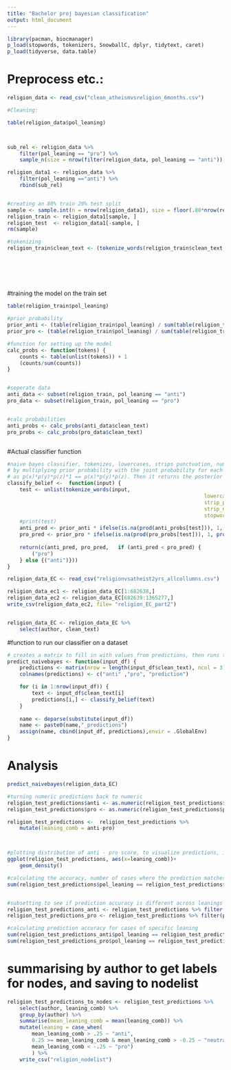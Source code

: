 ```yaml
---
title: "Bachelor proj bayesian classification"
output: html_document
---
```



```r
library(pacman, biocmanager)
p_load(stopwords, tokenizers, SnowballC, dplyr, tidytext, caret)
p_load(tidyverse, data.table)
```

# Preprocess etc.:
```r
religion_data <- read_csv("clean_atheismvsreligion_6months.csv")

#Cleaning: 

table(religion_data$pol_leaning)



sub_rel <- religion_data %>% 
	filter(pol_leaning == "pro") %>% 
	sample_n(size = nrow(filter(religion_data, pol_leaning == "anti")),prob = NULL, replace =FALSE)

religion_data1 <- religion_data %>% 
	filter(pol_leaning =="anti") %>% 
	rbind(sub_rel)


#creating an 80% train 20% test split
sample <- sample.int(n = nrow(religion_data1), size = floor(.80*nrow(religion_data1)), replace = F)
religion_train <- religion_data1[sample, ]
religion_test  <- religion_data1[-sample, ]
rm(sample)

#tokenizing
religion_train$clean_text <- (tokenize_words(religion_train$clean_text,
																						lowercase = TRUE,
																						strip_punct = TRUE,
																						strip_numeric = TRUE,
																						stopwords = stopwords::stopwords("en"))
																						)


```

#training the model on the train set
```r

table(religion_train$pol_leaning)

#prior probability
prior_anti <- (table(religion_train$pol_leaning) / sum(table(religion_train$pol_leaning)))[1]
prior_pro <- (table(religion_train$pol_leaning) / sum(table(religion_train$pol_leaning)))[2]

#function for setting up the model
calc_probs <- function(tokens) {
	counts <- table(unlist(tokens)) + 1
	(counts/sum(counts))
}


#seperate data
anti_data <- subset(religion_train, pol_leaning == "anti")
pro_data <- subset(religion_train, pol_leaning == "pro")


#calc probabilities
anti_probs <- calc_probs(anti_data$clean_text)
pro_probs <- calc_probs(pro_data$clean_text)



```

#Actual classifier function
```r
#naive bayes classifier, tokenizes, lowercases, strips punctuation, numeric values, and common english stopwords, then calculates posterior probability that a post belongs to a given leaning/subreddit 
# by multiplying prior probability with the joint probability for each token in the post to be in posts of that leaning, NAs are treated as a 1, as that shouldn't affect the joint probability  
# as p(x)*p(y)*p(z)*1 == p(x)*p(y)*p(z). Then it returns the posterior probabilities of the post beloning to each leaning and a label based on which has the highest probability.
classify_belief <-  function(input) {
	test <- unlist(tokenize_words(input,
																lowercase = TRUE, 
																strip_punct = TRUE, 
																strip_numeric = TRUE,
																stopwords = stopwords::stopwords("en")))
	#print(test)
	anti_pred <- prior_anti * ifelse(is.na(prod(anti_probs[test])), 1, prod(anti_probs[test]))
	pro_pred <- prior_pro * ifelse(is.na(prod(pro_probs[test])), 1, prod(pro_probs[test]))
	
	return(c(anti_pred, pro_pred,	if (anti_pred < pro_pred) {
		("pro")
	} else {("anti")}))
}

```




```r
religion_data_EC <- read_csv("religionvsatheist2yrs_allcollumns.csv") 

religion_data_ec1 <- religion_data_EC[1:682638,]
religion_data_ec2 <- religion_data_EC[682639:1365277,]
write_csv(religion_data_ec2, file= "religion_EC_part2")


religion_data_EC <- religion_data_EC %>% 
	select(author, clean_text)


```



#function to run our classifier on a dataset
```r

# creates a matrix to fill in with values from predictions, then runs the classify belief function, writes the output into the matrix names and saves to globalEnv a new dataframe with predictions appended
predict_naivebayes <- function(input_df) {
	predictions <- matrix(nrow = length(input_df$clean_text), ncol = 3)
	colnames(predictions) <- c("anti" ,"pro", "prediction")

	for (i in 1:nrow(input_df)) {
		text <- input_df$clean_text[i]
		predictions[i,] <- classify_belief(text)
	}
	
	name <- deparse(substitute(input_df))
	name <- paste0(name,"_predictions") 
	assign(name, cbind(input_df, predictions),envir = .GlobalEnv)
}

```


# Analysis
```r

predict_naivebayes(religion_data_EC)

#turning numeric predictions back to numeric
religion_test_predictions$anti <- as.numeric(religion_test_predictions$anti)
religion_test_predictions$pro <- as.numeric(religion_test_predictions$pro)

religion_test_predictions <-  religion_test_predictions %>% 
	mutate(leaning_comb = anti-pro)



#plotting distribution of anti - pro score, to visualize predictions, if values are negative the model will assign the "pro" label if positive the "anti" label. Values closer to 0 indicate higher uncertainty.
ggplot(religion_test_predictions, aes(x=leaning_comb))+
	geom_density()

#calculating the accuracy, number of cases where the prediction matches the label(correct classifications) divided by the total number of cases.
sum(religion_test_predictions$pol_leaning == religion_test_predictions$prediction)/nrow(religion_test_predictions)


#subsetting to see if prediction accuracy is different across leanings
religion_test_predictions_anti <- religion_test_predictions %>% filter(pol_leaning == "anti")
religion_test_predictions_pro <- religion_test_predictions %>% filter(pol_leaning == "pro")

#calculating prediction accuracy for cases of specific leaning
sum(religion_test_predictions_anti$pol_leaning == religion_test_predictions_anti$prediction)/nrow(religion_test_predictions_anti)
sum(religion_test_predictions_pro$pol_leaning == religion_test_predictions_pro$prediction)/nrow(religion_test_predictions_pro)


```


# summarising by author to get labels for nodes, and saving to nodelist
```r
religion_test_predictions_to_nodes <- religion_test_predictions %>%
	select(author, leaning_comb) %>% 
	group_by(author) %>% 
	summarise(mean_leaning_comb = mean(leaning_comb)) %>% 
	mutate(leaning = case_when(
		mean_leaning_comb > .25 ~ "anti",
		0.25 >= mean_leaning_comb & mean_leaning_comb > -0.25 ~ "neutral",
		mean_leaning_comb < -.25 ~ "pro")
		) %>% 
	write_csv("religion_nodelist")


```
